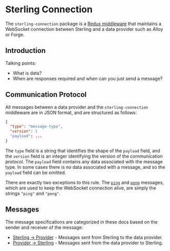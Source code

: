 # Sterling Connection

The `sterling-connection` package is a
[Redux middleware](https://redux.js.org/understanding/history-and-design/middleware)
that maintains a WebSocket connection between Sterling and a data provider such
as Alloy or Forge.

## Introduction

Talking points:

- What is data?
- When are responses required and when can you just send a message?

## Communication Protocol

All messages between a data provider and the `sterling-connection` middleware
are in JSON format, and are structured as follows:

```json
{
  "type": "message-type",
  "version": 1
  "payload": ...
}
```

The `type` field is a string that identifies the shape of the `payload` field,
and the `version` field is an integer identifying the version of the
communication protocol. The `payload` field contains any data associated with
the message type. In some cases there is no data associated with a message, and
so the `payload` field can be omitted.

There are exactly two exceptions to this rule. The [`ping`](./send#ping) and
[`pong`](./receive#pong) messages, which are used to keep the WebSocket
connection alive, are simply the strings `"ping"` and `"pong"`.

## Messages

The message specifications are categorized in these docs based on the sender and
receiver of the message:

- [Sterling -> Provider](./send) - Messages sent from Sterling to the data
  provider.
- [Provider -> Sterling](./receive) - Messages sent from the data provider to
  Sterling.
